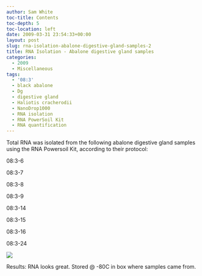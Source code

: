 ```yaml
---
author: Sam White
toc-title: Contents
toc-depth: 5
toc-location: left
date: 2009-03-31 23:54:33+00:00
layout: post
slug: rna-isolation-abalone-digestive-gland-samples-2
title: RNA Isolation - Abalone digestive gland samples
categories:
  - 2009
  - Miscellaneous
tags:
  - '08:3'
  - black abalone
  - Dg
  - digestive gland
  - Haliotis cracherodii
  - NanoDrop1000
  - RNA isolation
  - RNA PowerSoil Kit
  - RNA quantification
---
```


Total RNA was isolated from the following abalone digestive gland samples using the RNA Powersoil Kit, according to their protocol:

08:3-6

08:3-7

08:3-8

08:3-9

08:3-14

08:3-15

08:3-16

08:3-24

![](https://eagle.fish.washington.edu/Arabidopsis/RNA%20Spec%20Readings/20090331%20RNA%20SJW.jpg)

Results: RNA looks great. Stored @ -80C in box where samples came from.
